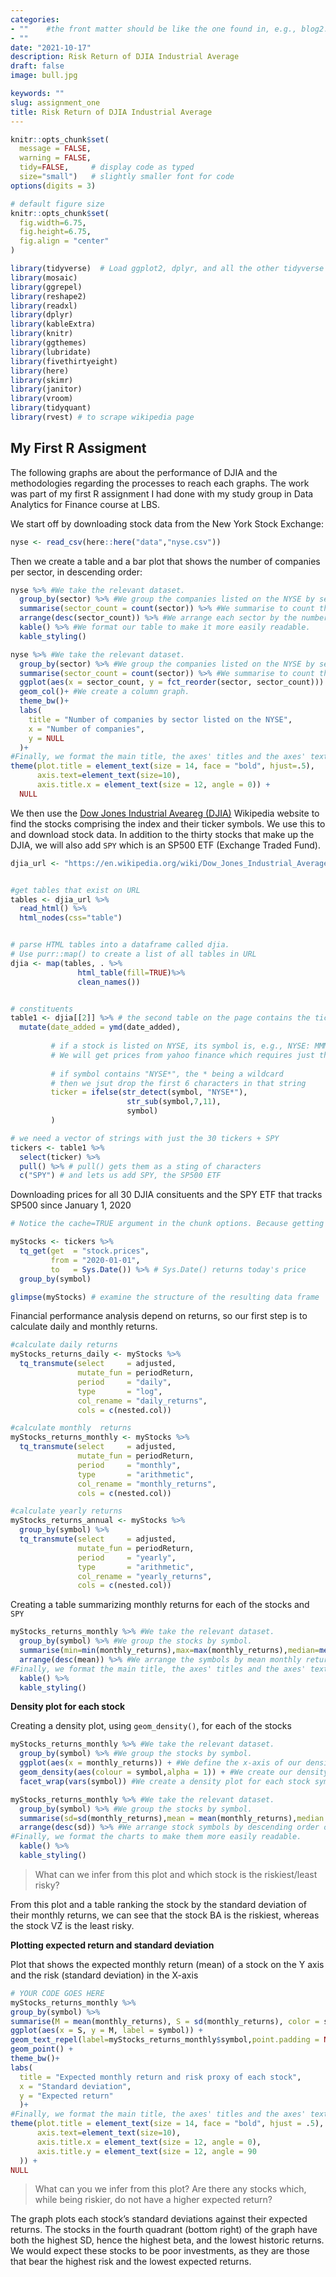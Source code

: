 ```yaml
---
categories:  
- ""    #the front matter should be like the one found in, e.g., blog2.md. It cannot be like the normal Rmd we used
- ""
date: "2021-10-17"
description: Risk Return of DJIA Industrial Average
draft: false
image: bull.jpg 

keywords: ""
slug: assignment_one 
title: Risk Return of DJIA Industrial Average
---
```

  

```r
knitr::opts_chunk$set(
  message = FALSE, 
  warning = FALSE, 
  tidy=FALSE,     # display code as typed
  size="small")   # slightly smaller font for code
options(digits = 3)

# default figure size
knitr::opts_chunk$set(
  fig.width=6.75, 
  fig.height=6.75,
  fig.align = "center"
)
```


```r
library(tidyverse)  # Load ggplot2, dplyr, and all the other tidyverse packages
library(mosaic)
library(ggrepel)
library(reshape2)
library(readxl)
library(dplyr)
library(kableExtra)
library(knitr)
library(ggthemes)
library(lubridate)
library(fivethirtyeight)
library(here)
library(skimr)
library(janitor)
library(vroom)
library(tidyquant)
library(rvest) # to scrape wikipedia page
```



## My First R Assigment 

The following graphs are about the performance of DJIA and the methodologies regarding the processes to reach each graphs. The work was part of my first R assignment I had done with my study group in Data Analytics for Finance course at LBS.

We start off by downloading stock data from the New York Stock Exchange:

```r
nyse <- read_csv(here::here("data","nyse.csv"))
```

Then we create a table and a bar plot that shows the number of companies per sector, in descending order:

```r
nyse %>% #We take the relevant dataset.
  group_by(sector) %>% #We group the companies listed on the NYSE by sector.
  summarise(sector_count = count(sector)) %>% #We summarise to count the number of companies by sector.
  arrange(desc(sector_count)) %>% #We arrange each sector by the number of companies in a descending order.
  kable() %>% #We format our table to make it more easily readable.
  kable_styling()

nyse %>% #We take the relevant dataset.
  group_by(sector) %>% #We group the companies listed on the NYSE by sector.
  summarise(sector_count = count(sector)) %>% #We summarise to count the number of companies by sector.
  ggplot(aes(x = sector_count, y = fct_reorder(sector, sector_count))) + #We plot the number of listed companies on the NYSE by sector, and colour and fill by sector to make the information more easily readable.
  geom_col()+ #We create a column graph.
  theme_bw()+
  labs(
    title = "Number of companies by sector listed on the NYSE",
    x = "Number of companies",
    y = NULL
  )+
#Finally, we format the main title, the axes' titles and the axes' text to make the chart more easily readable.
theme(plot.title = element_text(size = 14, face = "bold", hjust=.5), 
      axis.text=element_text(size=10), 
      axis.title.x = element_text(size = 12, angle = 0)) +
  NULL

```



We then use the [Dow Jones Industrial Aveareg (DJIA)](https://en.wikipedia.org/wiki/Dow_Jones_Industrial_Average) Wikipedia website to find the stocks comprising the index and their ticker symbols. We use this to and download stock data. In addition to the thirty stocks that make up the DJIA, we will also add `SPY` which is an SP500 ETF (Exchange Traded Fund).


```r

djia_url <- "https://en.wikipedia.org/wiki/Dow_Jones_Industrial_Average"


#get tables that exist on URL
tables <- djia_url %>% 
  read_html() %>% 
  html_nodes(css="table")


# parse HTML tables into a dataframe called djia. 
# Use purr::map() to create a list of all tables in URL
djia <- map(tables, . %>% 
               html_table(fill=TRUE)%>% 
               clean_names())


# constituents
table1 <- djia[[2]] %>% # the second table on the page contains the ticker symbols
  mutate(date_added = ymd(date_added),
         
         # if a stock is listed on NYSE, its symbol is, e.g., NYSE: MMM
         # We will get prices from yahoo finance which requires just the ticker
         
         # if symbol contains "NYSE*", the * being a wildcard
         # then we jsut drop the first 6 characters in that string
         ticker = ifelse(str_detect(symbol, "NYSE*"),
                          str_sub(symbol,7,11),
                          symbol)
         )

# we need a vector of strings with just the 30 tickers + SPY
tickers <- table1 %>% 
  select(ticker) %>% 
  pull() %>% # pull() gets them as a sting of characters
  c("SPY") # and lets us add SPY, the SP500 ETF

```

Downloading prices for all 30 DJIA consituents and the SPY ETF that tracks SP500 since January 1, 2020

```r
# Notice the cache=TRUE argument in the chunk options. Because getting data is time consuming, # cache=TRUE means that once it downloads data, the chunk will not run again next time you knit your Rmd

myStocks <- tickers %>% 
  tq_get(get  = "stock.prices",
         from = "2020-01-01",
         to   = Sys.Date()) %>% # Sys.Date() returns today's price
  group_by(symbol) 

glimpse(myStocks) # examine the structure of the resulting data frame
```

Financial performance analysis depend on returns, so our first step is to calculate daily and monthly returns.


```r
#calculate daily returns
myStocks_returns_daily <- myStocks %>%
  tq_transmute(select     = adjusted, 
               mutate_fun = periodReturn, 
               period     = "daily", 
               type       = "log",
               col_rename = "daily_returns",
               cols = c(nested.col))  

#calculate monthly  returns
myStocks_returns_monthly <- myStocks %>%
  tq_transmute(select     = adjusted, 
               mutate_fun = periodReturn, 
               period     = "monthly", 
               type       = "arithmetic",
               col_rename = "monthly_returns",
               cols = c(nested.col)) 

#calculate yearly returns
myStocks_returns_annual <- myStocks %>%
  group_by(symbol) %>%
  tq_transmute(select     = adjusted, 
               mutate_fun = periodReturn, 
               period     = "yearly", 
               type       = "arithmetic",
               col_rename = "yearly_returns",
               cols = c(nested.col))
```



Creating a table summarizing monthly returns for each of the stocks and `SPY`

```r
myStocks_returns_monthly %>% #We take the relevant dataset.
  group_by(symbol) %>% #We group the stocks by symbol.
  summarise(min=min(monthly_returns),max=max(monthly_returns),median=median(monthly_returns),mean=mean(monthly_returns),sd=sd(monthly_returns)) %>% #We summarise to obtain the minimum, maximum, median, mean and standard deviation of monthly returns.
  arrange(desc(mean)) %>% #We arrange the symbols by mean monthly returns.
#Finally, we format the main title, the axes' titles and the axes' text to make the chart more easily readable.
  kable() %>% 
  kable_styling()

```

**Density plot for each stock**

Creating a density plot, using `geom_density()`, for each of the stocks

```r
myStocks_returns_monthly %>% #We take the relevant dataset.
  group_by(symbol) %>% #We group the stocks by symbol.
  ggplot(aes(x = monthly_returns)) + #We define the x-axis of our density plots.
  geom_density(aes(colour = symbol,alpha = 1)) + #We create our density plots.
  facet_wrap(vars(symbol)) #We create a density plot for each stock symbol.

myStocks_returns_monthly %>% #We take the relevant dataset.
  group_by(symbol) %>% #We group the stocks by symbol.
  summarise(sd=sd(monthly_returns),mean = mean(monthly_returns),median = median (monthly_returns)) %>% #We summarise to obtain the median, mean and standard deviation of monthly returns.
  arrange(desc(sd)) %>% #We arrange stock symbols by descending order of SD of monthly returns to see which are the most and less risky ones.
#Finally, we format the charts to make them more easily readable.
  kable() %>% 
  kable_styling()
```



> What can we infer from this plot and which stock is the riskiest/least risky?

From this plot and a table ranking the stock by the standard deviation of their monthly returns, we can see that the stock BA is the riskiest, whereas the stock VZ is the least risky.


**Plotting expected return and standard deviation**

Plot that shows the expected monthly return (mean) of a stock on the Y axis and the risk (standard deviation) in the X-axis

```r
# YOUR CODE GOES HERE
myStocks_returns_monthly %>%
group_by(symbol) %>%
summarise(M = mean(monthly_returns), S = sd(monthly_returns), color = symbol, label = symbol) %>%
ggplot(aes(x = S, y = M, label = symbol)) +
geom_text_repel(label=myStocks_returns_monthly$symbol,point.padding = NA,size=2,label.padding=0.05, segment.size=0.3)+
geom_point() +
theme_bw()+
labs(
  title = "Expected monthly return and risk proxy of each stock",
  x = "Standard deviation",
  y = "Expected return"
  )+
#Finally, we format the main title, the axes' titles and the axes' text to make the chart more easily readable.
theme(plot.title = element_text(size = 14, face = "bold", hjust = .5), 
      axis.text=element_text(size=10), 
      axis.title.x = element_text(size = 12, angle = 0), 
      axis.title.y = element_text(size = 12, angle = 90
  )) +
NULL
```

> What can you we infer from this plot? Are there any stocks which, while being riskier, do not have a higher expected return?

The graph plots each stock's standard deviations against their expected returns. The stocks in the fourth quadrant (bottom right) of the graph have both the highest SD, hence the highest beta, and the lowest historic returns. We would expect these stocks to be poor investments, as they are those that bear the highest risk and the lowest expected returns.



